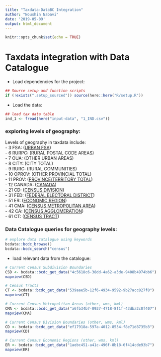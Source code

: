```yaml
---
title: "Taxdata-DataBC Integration"
author: "Noushin Nabavi"
date: '2019-05-09'
output: html_document
---
```


```r
knitr::opts_chunk$set(echo = TRUE)
```

# Taxdata integration with Data Catalogue

- Load dependencies for the project: 

```r
## Source setup and function scripts
if (!exists(".setup_sourced")) source(here::here("R/setup.R"))
```


- Load the data: 

```r
## load tax data table
ind_1 <- fread(here("input-data", "1_IND.csv"))
```



### exploring levels of geography:

Levels of geography in taxdata include:    
-  3 FSA: ([URBAN FSA](https://www12.statcan.gc.ca/census-recensement/2016/ref/dict/geo036-eng.cfm))   
-  6 RURPC: (RURAL POSTAL CODE AREAS)   
-  7 OUA: (OTHER URBAN AREAS)   
- 8 CITY: (CITY TOTAL)   
- 9 RURC: (RURAL COMMUNITIES)   
- 10 OPROV: (OTHER PROVINCIAL TOTAL)   
- 11 PROV: ([PROVINCE/TERRITORY TOTAL](https://www12.statcan.gc.ca/census-recensement/2016/ref/dict/geo038-eng.cfm))   
- 12 CANADA: ([CANADA](https://www12.statcan.gc.ca/census-recensement/2016/ref/98-304/chap12-eng.cfm))   
- 21 CD: ([CENSUS DIVISION](https://www12.statcan.gc.ca/census-recensement/2016/ref/dict/geo008-eng.cfm))   
- 31 FED: ([FEDERAL ELECTORAL DISTRICT](https://www12.statcan.gc.ca/census-recensement/2016/ref/dict/geo025-eng.cfm))   
- 51 ER: ([ECONOMIC REGION](https://www12.statcan.gc.ca/census-recensement/2016/ref/dict/geo022-eng.cfm))   
- 41 CMA: ([CENSUS METROPOLITAN AREA](https://www12.statcan.gc.ca/census-recensement/2016/ref/dict/geo009-eng.cfm))   
- 42 CA: ([CENSUS AGGLOMERATION](https://www12.statcan.gc.ca/census-recensement/2016/ref/dict/geo005-eng.cfm))   
- 61 CT: ([CENSUS TRACT](https://www12.statcan.gc.ca/census-recensement/2016/ref/dict/geo013-eng.cfm))   

### Data Catalogue queries for geography levels:

```r
# explore data catalogue using keywords
bcdata::bcdc_browse()
bcdata::bcdc_search("census")

```

- load relevant data from the catalogue: 
```r

# Current Census Subdivision Boundaries
CSD <- bcdata::bcdc_get_data("4c5618c6-38dd-4a62-a3de-9408b4974bb6")
mapview(CSD)

# Census Tracts
CT <- bcdata::bcdc_get_data("539aae5b-12f6-4934-9592-9b27acc827f8")
mapview(CT)

# Current Census Metropolitan Areas (other, wms, kml)
CMA <- bcdata::bcdc_get_data("a6fb34b7-0937-4718-8f1f-43dba2c0f407")
mapview(CMA)

# Current Census Division Boundaries (other, wms, kml)
CD <- bcdata::bcdc_get_data("ef17918a-597a-4012-8534-f8e71d8735b3")
mapview(CD)

# Current Census Economic Regions (other, wms, kml)
ER <- bcdata::bcdc_get_data("1aebc451-a41c-496f-8b18-6f414cde93b7")
mapview(ER)

```
